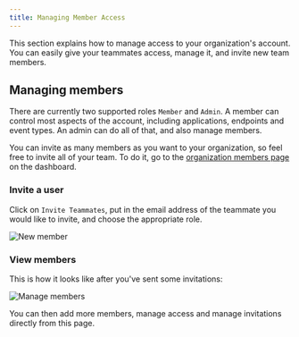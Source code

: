 ```yaml
---
title: Managing Member Access
---
```


This section explains how to manage access to your organization's account. You can easily give your teammates access, manage it, and invite new team members.


## Managing members

There are currently two supported roles `Member` and `Admin`. A member can control most aspects of the account, including applications, endpoints and event types. An admin can do all of that, and also manage members.

You can invite as many members as you want to your organization, so feel free to invite all of your team. To do it, go to the [organization members page](https://dashboard.staging.svix.com/settings/organization/members) on the dashboard.

### Invite a user

Click on `Invite Teammates`, put in the email address of the teammate you would like to invite, and choose the appropriate role.

![New member](./org-members/add-member.png)


### View members

This is how it looks like after you've sent some invitations:

![Manage members](./org-members/manage-members.png)

You can then add more members, manage access and manage invitations directly from this page.

